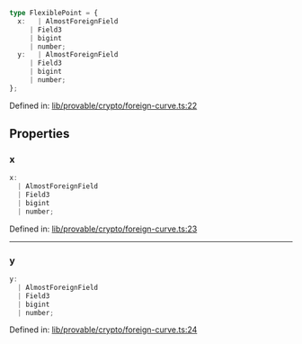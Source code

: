 ```ts
type FlexiblePoint = {
  x:   | AlmostForeignField
     | Field3
     | bigint
     | number;
  y:   | AlmostForeignField
     | Field3
     | bigint
     | number;
};
```

Defined in: [lib/provable/crypto/foreign-curve.ts:22](https://github.com/o1-labs/o1js/blob/fca908c243ee8e908efacaf73a882d48759e675a/src/lib/provable/crypto/foreign-curve.ts#L22)

## Properties

### x

```ts
x: 
  | AlmostForeignField
  | Field3
  | bigint
  | number;
```

Defined in: [lib/provable/crypto/foreign-curve.ts:23](https://github.com/o1-labs/o1js/blob/fca908c243ee8e908efacaf73a882d48759e675a/src/lib/provable/crypto/foreign-curve.ts#L23)

***

### y

```ts
y: 
  | AlmostForeignField
  | Field3
  | bigint
  | number;
```

Defined in: [lib/provable/crypto/foreign-curve.ts:24](https://github.com/o1-labs/o1js/blob/fca908c243ee8e908efacaf73a882d48759e675a/src/lib/provable/crypto/foreign-curve.ts#L24)
